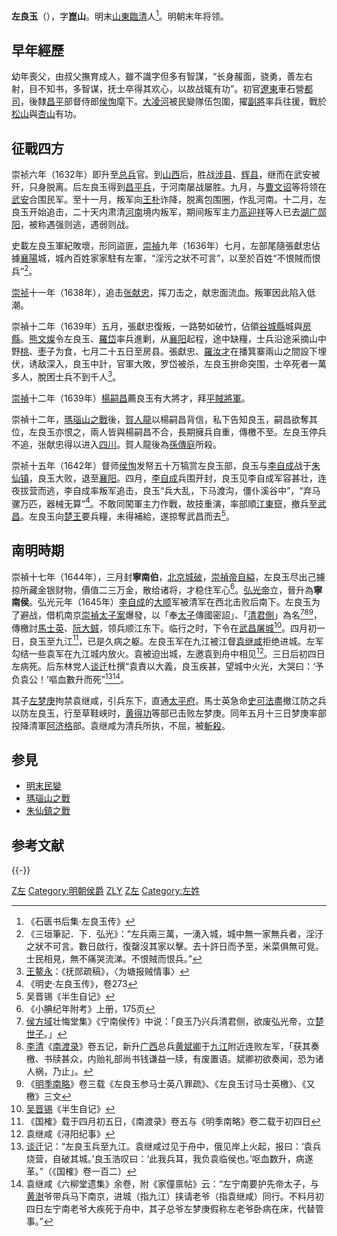 '''左良玉'''（{{bd|1599年||1645年|catIdx=Z}}），字'''崑山'''。明末[[山東|山東]][[臨清|臨清]]人<ref>《石匮书后集·左良玉传》</ref>。明朝末年将领。

==早年經歷==
幼年喪父，由叔父撫育成人，雖不識字但多有智謀，“长身赧面，骁勇，善左右射，目不知书，多智谋，抚士卒得其欢心，以故战辄有功”。初官[[遼東|遼東]]車石營[[都司_(軍階)|都司]]，後隸[[昌平区|昌平]]部督侍郎[[侯恂|侯恂]]麾下。[[大凌河|大凌河]]被民變隊伍包圍，擢[[副將|副將]]率兵往援，戰於[[凌海市|松山]]與[[杏山|杏山]]有功。

==征戰四方==
崇祯六年（1632年）即升至[[总兵|总兵]]官。到[[山西|山西]]后，胜战[[涉县|涉县]]、[[辉县|辉县]]，继而在武安被歼，只身脱离。后左良玉得到[[昌平兵|昌平兵]]，于河南屡战屡胜。九月，与[[曹文诏|曹文诏]]等将领在[[武安市|武安]]合围民军。至十一月，叛军向[[王朴|王朴]]诈降，脱离包围圈，作乱河南。十二月，左良玉开始追击，二十天内肃清[[河南|河南]]境内叛军，期间叛军主力[[高迎祥|高迎祥]]等人已去[[湖广|湖广]][[郧阳|郧阳]]，被称遇强则逃，遇弱则战。

史載左良玉軍紀敗壞，形同盜匪，[[崇禎|崇禎]]九年（1636年）七月，左部尾隨張獻忠佔據[[襄陽|襄陽]]城，城內百姓家家駐有左軍，“淫污之狀不可言”，以至於百姓“不恨賊而恨兵”<ref>《三垣筆記．下．弘光》：“左兵兩三萬，一湧入城，城中無一家無兵者，淫汙之狀不可言。數日啟行，復罄沒其家以擊。去十許日而予至，米菜俱無可覓。士民相見，無不痛哭流涕。不恨賊而恨兵。”</ref>。

[[崇祯|崇祯]]十一年（1638年），追击[[张献忠|张献忠]]，挥刀击之，献忠面流血。叛軍因此陷入低潮。

崇禎十二年（1639年）五月，張獻忠復叛，一路勢如破竹，佔領[[谷城縣|谷城縣]]城與[[房縣|房縣]]。[[熊文燦|熊文燦]]令左良玉、[[羅岱|羅岱]]率兵進剿，从[[襄陽府|襄阳]]起程，途中缺糧，士兵沿途采摘山中野[[桃|桃]]、[[枣|枣]]子为食，七月二十五日至房县。張獻忠、[[羅汝才|羅汝才]]在播箕寨兩山之間設下埋伏，诱敌深入，良玉中計，官軍大敗，罗岱被杀，左良玉拚命突围，士卒死者一萬多人，脫困士兵不到千人<ref>[[王鳌永|王鳌永]]：《抚郧疏稿》，〈为塘报贼情事〉</ref>。

[[崇禎|崇禎]]十二年（1639年）[[楊嗣昌|楊嗣昌]]薦良玉有大將才，拜[[平賊將軍|平賊將軍]]。

崇禎十二年，[[瑪瑙山之戰|瑪瑙山之戰]]後，[[賀人龍|賀人龍]]以楊嗣昌背信，私下告知良玉，嗣昌欲奪其位，左良玉亦恨之，兩人皆與楊嗣昌不合，長期擁兵自重，傳檄不至。左良玉停兵不追，张献忠得以进入[[四川|四川]]。賀人龍後為[[孫傳庭|孫傳庭]]所殺。

崇祯十五年（1642年）督师[[侯恂|侯恂]]发帑五十万犒赏左良玉部，良玉与[[李自成|李自成]]战于[[朱仙镇|朱仙镇]]，良玉大败，退至[[襄阳|襄阳]]。四月，[[李自成|李自成]]兵围开封，良玉见李自成军容甚壮，连夜拔营而逃，李自成率叛军追击，良玉“兵大乱，下马渡沟，僵仆溪谷中”，“弃马骡万匹，器械无算”<ref>《明史·左良玉传》，卷273</ref>。不敢同闖軍主力作戰，故技重演，率部順[[江東|江東]]竄，撤兵至[[武昌|武昌]]。左良玉向[[明朝藩王列表_(楚王系)|楚王]]要兵糧，未得補給，遂掠奪武昌而去<ref>吴晋锡《半生自记》</ref>。

==南明時期==
崇禎十七年（1644年），三月封'''寧南伯'''，[[甲申之變|北京城破]]，[[崇禎帝|崇禎帝]][[自縊|自縊]]，左良玉尽出己擄掠所藏金银财物，價值二三万金，散给诸将，才稳住军心<ref>《小腆纪年附考》上册，175页</ref>。[[弘光帝|弘光帝]]立，晉升為'''寧南侯'''。弘光元年（1645年）[[李自成|李自成]]的[[大順_(政權)|大顺]]军被清军在西北击败后南下。左良玉为了避战，借机南京[[南都太子案|崇禎太子案]]爆發，以「奉[[朱慈烺|太子]]傳國密詔」、「[[清君側|清君側]]」為名<ref>[[侯方域|侯方域]]壮悔堂集》《宁南侯传》中说：「良玉乃兴兵清君侧，欲废弘光帝，立[[明朝藩王列表_(楚王系)|楚]][[朱華壁|世子]]。」</ref><ref>[[李清_(崇禎進士)|李清]]《[[南渡录|南渡录]]》卷五记，新升[[廣西等處承宣布政使司|广西]]总兵[[黄斌卿|黄斌卿]]于[[九江府|九江]]附近连败左军，「获其奏檄、书牍甚众，内贻礼部尚书钱谦益一牍，有废置语。斌卿初欲奏闻，恐为诸人祸，乃止」。</ref><ref>《[[明季南略|明季南略]]》卷三载《左良玉参马士英八罪疏》、《左良玉讨马士英檄》、《又檄》三文</ref>，傳檄討[[馬士英|馬士英]]、[[阮大鋮|阮大鋮]]，领兵顺江东下。临行之时，下令在[[武昌|武昌]][[屠城|屠城]]<ref>[[吴晋锡|吴晋锡]]《半生自记》</ref>。四月初一日，良玉至九江<ref>《国榷》载于四月初五日，《南渡录》卷五与《明季南略》卷二载于初四日</ref>，已是久病之躯。左良玉军在九江被江督[[袁继咸|袁继咸]]拒绝进城。左军勾结一些袁军在九江城内放火。袁被迫出城，左邀袁到舟中相见<ref>袁继咸《浔阳纪事》</ref>。三日后初四日左病死。后东林党人[[谈迁|谈迁]]杜撰“袁責以大義，良玉疾甚，望城中火光，大哭曰：‘予负袁公！’嘔血數升而死”<ref>[[谈迁|谈迁]]记：“左良玉兵至九江。袁继咸过见于舟中，俄见岸上火起，报曰：‘袁兵烧营，自破其城。’良玉浩叹曰：‘此我兵耳，我负袁临侯也。’呕血数升，病遂革。”（《国榷》卷一百二）</ref><ref>袁继咸《六柳堂遗集》余卷，附《家僮禀帖》云：“左宁南要护先帝太子，与[[黄澍|黄澍]]爷带兵马下南京，进城（指九江）挟请老爷（指袁继咸）同行。不料月初四日左宁南老爷大疾死于舟中，其子总爷左梦庚假称左老爷卧病在床，代替管事。”</ref>。

其子[[左梦庚|左梦庚]]拘禁袁继咸，引兵东下，直通[[太平府_(安徽省)|太平府]]。馬士英急命[[史可法|史可法]]盡撤江防之兵以防左良玉，行至草鞋峡时，[[黄得功|黄得功]]等部已击败左梦庚。同年五月十三日梦庚率部投降清軍[[阿济格|阿济格]]部。袁继咸为清兵所执，不屈，被[[斬首|斬殺]]。

== 参見 ==
*[[明末民變|明末民變]]
*[[瑪瑙山之戰|瑪瑙山之戰]]
*[[李自成攻朱仙鎮之戰|朱仙鎮之戰]]

== 参考文献 ==
{{Reflist|30em}}

{{-}}
{{明朝历史事件}}

[[Category:明朝武官|Z左]]
[[Category:明朝侯爵|Category:明朝侯爵]]
[[Category:清君側|ZLY]]
[[Category:临清人|Z左]]
[[Category:左姓|Category:左姓]]